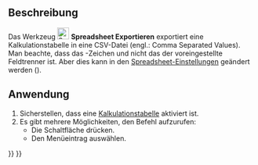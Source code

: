 <languages/>

{{Docnav/de
|[[Spreadsheet_Import/de|Importieren]]
|[[Spreadsheet_MergeCells/de|ZellenVerbinden]]
|[[Spreadsheet_Workbench/de|Spreadsheet]]
|IconL=Spreadsheet_Import.svg
|IconR=Spreadsheet_MergeCells.svg
|IconC=Workbench_Spreadsheet.svg
}}

{{GuiCommand/de
|Name=Spreadsheet Export
|Name/de=Spreadsheet Exportieren
|MenuLocation=Kalkulationstabelle → Kalkulationstabelle exportieren
|Workbenches=[[Spreadsheet_Workbench/de|Spreadsheet]]
|Version=0.17
|SeeAlso=[[Spreadsheet_Import/de|Spreadsheet Importieren]]
}}

<span id="Description"></span>
==Beschreibung==

<div class="mw-translate-fuzzy">
Das Werkzeug [[File:Spreadsheet_Export.svg|24px]] '''Spreadsheet Exportieren''' exportiert eine Kalkulationstabelle in eine CSV-Datei (engl.: Comma Separated Values). Man beachte, dass das {{Value|Tab}}-Zeichen und nicht das {{Value|Komma}} der voreingestellte Feldtrenner ist. Aber dies kann in den [[Spreadsheet_Preferences/de|Spreadsheet-Einstellungen]] geändert werden ({{Version/de|0.20}}).
</div>

<span id="Usage"></span>
==Anwendung==

# Sicherstellen, dass eine [[Spreadsheet_CreateSheet/de|Kalkulationstabelle]] aktiviert ist.
# Es gibt mehrere Möglichkeiten, den Befehl aufzurufen:
#* Die Schaltfläche {{Button|[[File:Spreadsheet_Export.svg|16px]] [[Spreadsheet_Export/de|Kalkulationstabelle exportieren]]}} drücken.
#* Den Menüeintrag {{MenuCommand|Kalkulationstabelle →  [[File:Spreadsheet_Export.svg|16px]]  Kalkulationstabelle exportieren}} auswählen.


{{Docnav/de
|[[Spreadsheet_Import/de|Importieren]]
|[[Spreadsheet_MergeCells/de|ZellenVerbinden]]
|[[Spreadsheet_Workbench/de|Spreadsheet]]
|IconL=Spreadsheet_Import.svg
|IconR=Spreadsheet_MergeCells.svg
|IconC=Workbench_Spreadsheet.svg
}}

{{Spreadsheet_Tools_navi{{#translation:}}}}
{{Userdocnavi{{#translation:}}}}